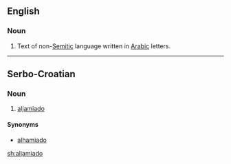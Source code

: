 ==English==
{{wikipedia|Aljamiado}}

===Noun===
{{en-noun|-}}

# Text of non-[[Semitic]] language written in [[Arabic]] letters.

----

==Serbo-Croatian==

===Noun===
{{sh-noun|r|g=m|аљамиадо}}

# [[#English|aljamiado]]

====Synonyms====
* [[alhamiado#Serbo-Croatian|alhamiado]]

[[sh:aljamiado]]